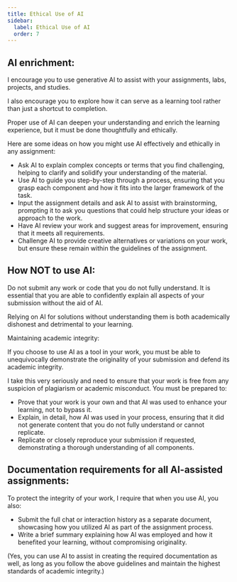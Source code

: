 ```yaml
---
title: Ethical Use of AI
sidebar:
  label: Ethical Use of AI
  order: 7
---
```


## AI enrichment:

I encourage you to use generative AI to assist with your assignments, labs, projects, and studies.

I also encourage you to explore how it can serve as a learning tool rather than just a shortcut to completion.

Proper use of AI can deepen your understanding and enrich the learning experience, but it must be done thoughtfully and ethically.

Here are some ideas on how you might use AI effectively and ethically in any assignment:

- Ask AI to explain complex concepts or terms that you find challenging, helping to clarify and solidify your understanding of the material.
- Use AI to guide you step-by-step through a process, ensuring that you grasp each component and how it fits into the larger framework of the task.
- Input the assignment details and ask AI to assist with brainstorming, prompting it to ask you questions that could help structure your ideas or approach to the work.
- Have AI review your work and suggest areas for improvement, ensuring that it meets all requirements.
- Challenge AI to provide creative alternatives or variations on your work, but ensure these remain within the guidelines of the assignment.

## **How NOT to use AI:**

Do not submit any work or code that you do not fully understand. It is essential that you are able to confidently explain all aspects of your submission without the aid of AI.

Relying on AI for solutions without understanding them is both academically dishonest and detrimental to your learning.

Maintaining academic integrity:

If you choose to use AI as a tool in your work, you must be able to unequivocally demonstrate the originality of your submission and defend its academic integrity.

I take this very seriously and need to ensure that your work is free from any suspicion of plagiarism or academic misconduct. You must be prepared to:

- Prove that your work is your own and that AI was used to enhance your learning, not to bypass it.
- Explain, in detail, how AI was used in your process, ensuring that it did not generate content that you do not fully understand or cannot replicate.
- Replicate or closely reproduce your submission if requested, demonstrating a thorough understanding of all components.

## **Documentation requirements for all AI-assisted assignments:**

To protect the integrity of your work, I require that when you use AI, you also:

- Submit the full chat or interaction history as a separate document, showcasing how you utilized AI as part of the assignment process.
- Write a brief summary explaining how AI was employed and how it benefited your learning, without compromising originality.

(Yes, you can use AI to assist in creating the required documentation as well, as long as you follow the above guidelines and maintain the highest standards of academic integrity.)
